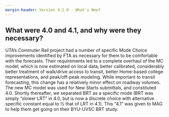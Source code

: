 ```yaml
---
margin-header: Version 4.2.0 - What's New?
---
```


## What were 4.0 and 4.1, and why were they necessary?
UTA’s Commuter Rail project had a number of specific Mode Choice improvements identified by FTA as necessary for them to be comfortable with the forecasts.  Their requirements led to a complete overhaul of the MC model, which is now estimated on local data, better calibrated, considerably better treatment of walk/drive access to transit, better Home-based college representations, and peak/off-peak modeling.  While important to transit forecasting, this change has a relatively minor effect on roadway volumes.  The new MC model was used for New Starts submittals, and constituted 4.0.  Shortly thereafter, we separated BRT as a specific mode (BRT was simply “slower LRT” in 4.0, but is now a discrete choice with alternative specific constant equal to ½ that of LRT in 4.1).  This “4.1” was given to MAG to help them get going on their BYU-UVSC BRT study.

